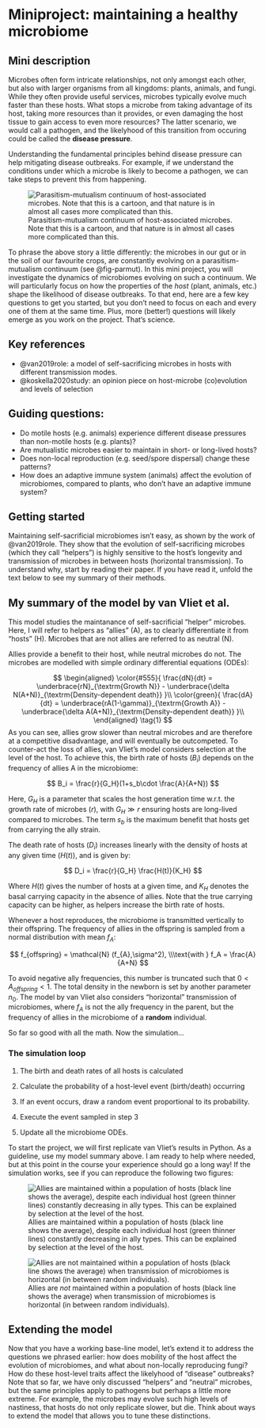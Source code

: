 # Miniproject: maintaining a healthy microbiome

## Mini description

Microbes often form intricate relationships, not only amongst each other, but also with larger organisms from all kingdoms: plants, animals, and fungi. While they often provide useful services, microbes typically evolve much faster than these hosts. What stops a microbe from taking advantage of its host, taking more resources than it provides, or even damaging the host tissue to gain access to even more resources? The latter scenario, we would call a pathogen, and the likelyhood of this transition from occuring could be called the **disease pressure**. 

Understanding the fundamental principles behind disease pressure can help mitigating disease outbreaks. For example, if we understand the conditions under which a microbe is likely to become a pathogen, we can take steps to prevent this from happening. 

![Parasitism-mutualism continuum of host-associated microbes. Note that this is a cartoon, and that nature is in almost all cases more complicated than this. ](images/mutpar_continuum.png){#fig-parmut}

To phrase the above story a little differently: the microbes in our gut or in the soil of our favourite crops, are constantly evolving on a parasitism-mutualism continuum (see @fig-parmut). In this mini project, you will investigate the dynamics of microbiomes evolving on such a continuum. We will particularly focus on how the properties of the *host* (plant, animals, etc.) shape the likelihood of disease outbreaks. To that end, here are a few key questions to get you started, but you don't need to focus on each and every one of them at the same time. Plus, more (better!) questions will likely emerge as you work on the project. That's science.

## Key references

- @van2019role: a model of self-sacrificing microbes in hosts with different transmission modes.
- @koskella2020study: an opinion piece on host-microbe (co)evolution and levels of selection

## Guiding questions:

 * Do motile hosts (e.g. animals) experience different disease pressures than non-motile hosts (e.g. plants)?
 * Are mutualistic microbes easier to maintain in short- or long-lived hosts?
 * Does non-local reproduction (e.g. seed/spore dispersal) change these patterns?
 * How does an adaptive immune system (animals) affect the evolution of microbiomes, compared to plants, who don't have an adaptive immune system?

## Getting started

Maintaining self-sacrificial microbiomes isn't easy, as shown by the work of @van2019role. They show that the evolution of self-sacrificing microbes (which they call "helpers") is highly sensitive to the host's longevity and transmission of microbes in between hosts (horizontal transmission). To understand why, start by reading their paper. If you have read it, unfold the text below to see my summary of their methods.

::: {.callout-note collapse="true"}
## My summary of the model by van Vliet et al.

This model studies the maintanance of self-sacrificial "helper" microbes. Here, I will refer to helpers as "allies" (A), as to clearly differentiate it from "hosts" (H). Microbes that are not allies are referred to as neutral (N).

Allies provide a benefit to their host, while neutral microbes do not. The microbes are modelled with simple ordinary differential equations (ODEs):

$$
\begin{aligned}
\color{#555}{
\frac{dN}{dt} =
\underbrace{rN}_{\textrm{Growth N}} -
\underbrace{\delta N(A+N)}_{\textrm{Density-dependent death}}
}\\
\color{green}{
  \frac{dA}{dt} =
  \underbrace{rA(1-\gamma)}_{\textrm{Growth A}} -
  \underbrace{\delta A(A+N)}_{\textrm{Density-dependent death}}
}\\
\end{aligned}
\tag{1}
$$
As you can see, allies grow slower than neutral microbes and are therefore at a competitive disadvantage, and will eventually be outcompeted. To counter-act the loss of allies, van Vliet's model considers selection at the level of the host. To achieve this, the birth rate of hosts ($B_i$) depends on the frequency of allies A in the microbiome:

$$
B_i = \frac{r}{G_H}(1+s_b\cdot \frac{A}{A+N})
$$

Here, $G_H$ is a parameter that scales the host generation time w.r.t. the growth rate of microbes ($r$), with $G_H \gg r$ ensuring hosts are long-lived compared to microbes. The term $s_b$ is the maximum benefit that hosts get from carrying the ally strain. 

The death rate of hosts ($D_i$) increases linearly with the density of hosts at any given time ($H(t)$), and is given by:

$$
D_i = \frac{r}{G_H} \frac{H(t)}{K_H}
$$

Where $H(t)$ gives the number of hosts at a given time, and $K_H$ denotes the basal carrying capacity in the absence of allies. Note that the true carrying capacity can be higher, as helpers increase the birth rate of hosts.

Whenever a host reproduces, the microbiome is transmitted vertically to their offspring. The frequency of allies in the offspring is sampled from a normal distribution with mean $f_A$:

$$
f_{offspring}  = \mathcal{N} (f_{A},\sigma^2),
\\\text{with } f_A = \frac{A}{A+N}
$$

To avoid negative ally frequencies, this number is truncated such that $0<A_{offspring}<1$. The total density in the newborn is set by another parameter $n_0$. The model by van Vliet also considers "horizontal" transmission of microbiomes, where $f_A$ is not the ally frequency in the parent, but the frequency of allies in the microbiome of a **random** individual.

So far so good with all the math. Now the simulation...

### The simulation loop

1.  The birth and death rates of all hosts is calculated

2.  Calculate the probability of a host-level event (birth/death) occurring

3.  If an event occurs, draw a random event proportional to its probability.

4.  Execute the event sampled in step 3

5.  Update all the microbiome ODEs. 

:::

To start the project, we will first replicate van Vliet's results in Python. As a guideline, use my model summary above. I am ready to help where needed, but at this point in the course your experience should go a long way! If the simulation works, see if you can reproduce the following two figures:

::: {layout-ncol=2 #fig-vliet fig-cap="Helper maintenance in hosts with different transmission modes"}
![Allies are maintained within a population of hosts (black line shows the average), despite each individual host (green thinner lines) constantly decreasing in ally types. This can be explained by selection at the level of the host. ](images/vliet1.png){#fig-vliet1}

![Allies are *not* maintained within a population of hosts (black line shows the average) when transmission of microbiomes is horizontal (in between random individuals).](images/vliet2.png){#fig-vliet2}
:::

## Extending the model 

Now that you have a working base-line model, let's extend it to address the questions we phrased earlier: how does mobility of the host affect the evolution of microbiomes, and what about non-locally reproducing fungi? How do these host-level traits affect the likelyhood of "disease" outbreaks? Note that so far, we have only discussed "helpers" and "neutral" microbes, but the same principles apply to pathogens but perhaps a little more extreme. For example, the microbes may evolve such high levels of nastiness, that hosts do not only replicate slower, but die. Think about ways to extend the model that allows you to tune these distinctions. 


